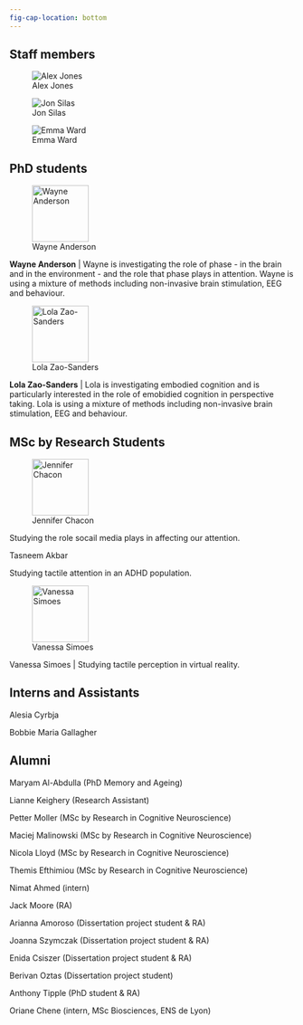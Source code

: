 ```yaml
---
fig-cap-location: bottom
---
```


## Staff members

::: {layout-ncol="3"}
![Alex Jones](images/Alex.png)

![Jon Silas](images/Jon.png)

![Emma Ward](images/Emma.png)
:::

## PhD students

::: {layout="[20,80]"}
![Wayne Anderson](images/Wayne.png){fig-align="left" width="100"}

**Wayne Anderson** \| Wayne is investigating the role of phase - in the brain and in the environment - and the role that phase plays in attention. Wayne is using a mixture of methods including non-invasive brain stimulation, EEG and behaviour.

![Lola Zao-Sanders](images/Lola.png){fig-align="left" width="100"}

**Lola Zao-Sanders** \| Lola is investigating embodied cognition and is particularly interested in the role of emobidied cognition in perspective taking. Lola is using a mixture of methods including non-invasive brain stimulation, EEG and behaviour.
:::

## MSc by Research Students

::: {layout="[20,80]"}
![Jennifer Chacon](images/Jennifer.png){fig-align="left" width="100"}

Studying the role socail media plays in affecting our attention.

Tasneem Akbar

Studying tactile attention in an ADHD population.

![Vanessa Simoes](images/Vanessa.jpeg){fig-align="left" width="100"}

Vanessa Simoes \| Studying tactile perception in virtual reality.
:::

## Interns and Assistants

Alesia Cyrbja

Bobbie Maria Gallagher

## Alumni

Maryam Al-Abdulla (PhD Memory and Ageing)

Lianne Keighery (Research Assistant)

Petter Moller (MSc by Research in Cognitive Neuroscience)

Maciej Malinowski (MSc by Research in Cognitive Neuroscience)

Nicola Lloyd (MSc by Research in Cognitive Neuroscience)

Themis Efthimiou (MSc by Research in Cognitive Neuroscience)

Nimat Ahmed (intern)

Jack Moore (RA)

Arianna Amoroso (Dissertation project student & RA)

Joanna Szymczak (Dissertation project student & RA)

Enida Csiszer (Dissertation project student & RA)

Berivan Oztas (Dissertation project student)

Anthony Tipple (PhD student & RA)

Oriane Chene (intern, MSc Biosciences, ENS de Lyon)
